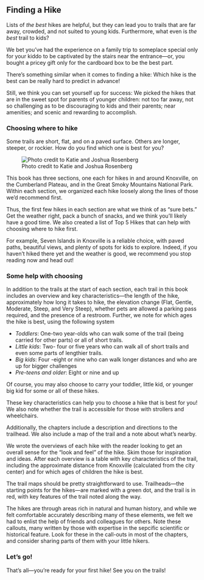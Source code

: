 ## Finding a Hike

Lists of *the best* hikes are helpful, but they can lead you to trails that are far away, crowded, and not suited to young kids. Furthermore, what even is *the best* trail to kids?

We bet you've had the experience on a family trip to someplace special only for your kiddo to be captivated by the stairs near the entrance---or, you bought a pricey gift only for the cardboard box to be the best part.

There's something similar when it comes to finding a hike: Which hike is the best can be really hard to predict in advance!

Still, we think you can set yourself up for success: We picked the hikes that are in the sweet spot for parents of younger children: not too far away, not so challenging as to be discouraging to kids and their parents; near amenities; and scenic and rewarding to accomplish.

### Choosing where to hike

Some trails are short, flat, and on a paved surface. Others are longer, steeper, or rockier. How do you find which one is best for you?

![Photo credit to Katie and Joshua Rosenberg](img/rocky trail.jpg)

This book has three sections, one each for hikes in and around Knoxville, on the Cumberland Plateau, and in the Great Smoky Mountains National Park. Within each section, we organized each hike loosely along the lines of those we’d recommend first. 

Thus, the first few hikes in each section are what we think of as "sure bets." Get the weather right, pack a bunch of snacks, and we think you’ll likely have a good time. We also created a list of Top 5 Hikes that can help with choosing where to hike first.

For example, Seven Islands in Knoxville is a reliable choice, with paved paths, beautiful views, and plenty of spots for kids to explore. Indeed, if you haven't hiked there yet and the weather is good, we recommend you stop reading now and head out!

### Some help with choosing

In addition to the trails at the start of each section, each trail in this book includes an overview and key characteristics---the length of the hike, approximately how long it takes to hike, the elevation change (Flat, Gentle, Moderate, Steep, and Very Steep), whether pets are allowed a parking pass required, and the presence of a restroom. Further, we note for which ages the hike is best, using the following system

- *Toddlers*: One-two year-olds who can walk some of the trail (being carried for other parts) or all of short trails.
- *Little kids*: Two- four or five years who can walk all of short trails and even some parts of lengthier trails.
- *Big kids*: Four -eight or nine who can walk longer distances and who are up for bigger challenges
- *Pre-teens and older*: Eight or nine and up

Of course, you may also choose to carry your toddler, little kid, or younger big kid for some or all of these hikes. 

These key characteristics can help you to choose a hike that is best for you! We also note whether the trail is accessible for those with strollers and wheelchairs.

Additionally, the chapters include a description and directions to the trailhead. We also include a map of the trail and a note about what’s nearby. 

We wrote the overviews of each hike with the reader looking to get an overall sense for the "look and feel" of the hike. Skim those for inspiration and ideas. After each overview is a table with key characteristics of the trail, including the approximate distance from Knoxville (calculated from the city center) and for which ages of children the hike is best.

The trail maps should be pretty straightforward to use. Trailheads---the starting points for the hikes---are marked with a green dot, and the trail is in red, with key features of the trail noted along the way. 

The hikes are through areas rich in natural and human history, and while we felt comfortable accurately describing many of these elements, we felt we had to enlist the help of friends and colleagues for others. Note these callouts, many written by those with expertise in the sepcific scientific or historical feature. Look for these in the call-outs in most of the chapters, and consider sharing parts of them with your little hikers.

### Let's go!

That's all---you're ready for your first hike! See you on the trails!